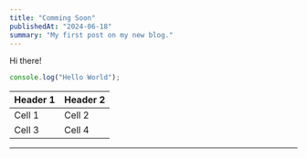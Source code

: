 ```yaml
---
title: "Comming Soon"
publishedAt: "2024-06-18"
summary: "My first post on my new blog."
---
```


Hi there!

```jsx
console.log("Hello World");
```

| Header 1 | Header 2 |
| -------- | -------- |
| Cell 1   | Cell 2   |
| Cell 3   | Cell 4   |

---